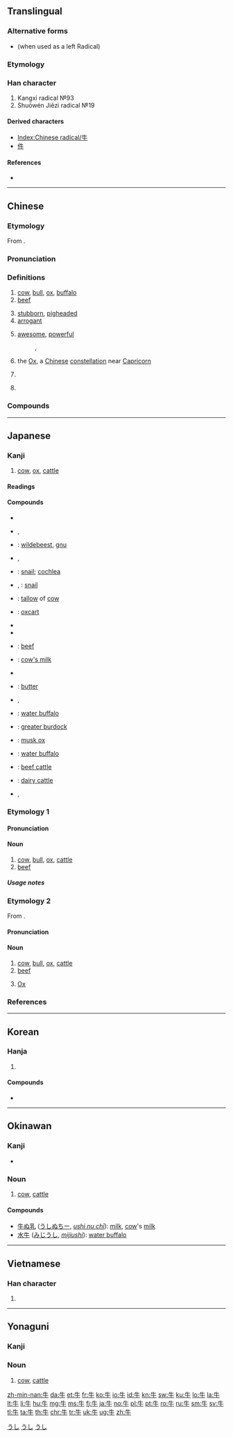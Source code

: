 {{also|午}}
==Translingual==
{{stroke order|type=animate}}

===Alternative forms===
* {{l|mul|牜}} (when used as a left Radical)

===Etymology===
{{Han etyl}}
{{liushu|p}}

===Han character===
{{Han char|rn=93|rad=牛|as=00|sn=4|four=25000|canj=HQ}}
# Kangxi radical №93
# Shuōwén Jiězì radical №19

====Derived characters====
* [[Index:Chinese radical/牛]]
* [[件]]

====References====
* {{Han ref|kx=0697.010|dkj=19922|dj=1108.160|hdz=31800.010|uh=725B|ud=29275|bh=A4FB|bd=42235}}

----

==Chinese==
{{zh-forms}}

===Etymology===
From {{inh|zh|sit-pro|*ŋwa}}.

===Pronunciation===
{{zh-pron
|m=niú
|c=ngau4
|h=pfs=ngiù
|md=ngù/ngiù
|md_note=ngù - colloquial; ngiù - literary
|mn=gû/xm,qz,tp,kh:giû/zz:ngiû
|mn_note=gû - vernacular; giû, ngiû - literary
|w=3nieu
|mc=y
|oc=y
|ma=y
|cat=n
}}

===Definitions===
{{zh-hanzi}}

# [[cow]], [[bull]], [[ox]], [[buffalo]] {{gloss|general name for bovine animals}}
# [[beef]]
#: {{zh-also|牛肉}}
#: {{zh-x|乾炒牛河|'''beef''' chow fun}}
# [[stubborn]], [[pigheaded]]
# [[arrogant]]
# {{lb|zh|slang}} [[awesome]], [[powerful]]
#: {{zh-l|牛屄}}, {{zh-l|牛人}}
# {{lb|zh|astronomy}} the [[Ox]], a [[Chinese]] [[constellation]] near [[Capricorn]]
#: {{zh-also|玄武|二十八宿}}
# {{lb|zh|physics}} {{zh-abbrev|牛頓|newton}}
# {{surname|lang=zh}}

===Compounds===
{{zh-der|牛掰|牛蒡|牛逼|牛屄|牛B|牛鼻|牛比|牛鼻子|牛脖子|牛鞭|牛X|牛叉|牛車|牛刀小試|牛鼎烹雞|牛痘|牛痘苗|牛犢|牛頓|牛耳|牛房|牛革|牛倌|牛鬼蛇神|牛黄|牛角|牛角尖|牛角麵包|牛勁|牛圈|牛郎|牛郎星|牛郎織女|牛馬|牛毛|牛毛雨|牛虻|牛奶|牛腩|牛年|牛年馬月|牛排|牛棚|牛皮|牛脾氣|牛氣|牛皮癬|牛皮紙|牛肉|牛舌|牛舍|牛市|牛溲馬勃|牛頭不對馬嘴|牛頭馬面|牛蛙|牛性|牛宿|牛鞅|牛飲|牛仔|牛崽|牛仔褲|牛崽褲|牛仔舞|吹牛|公牛|黄牛|犛牛|母牛|水牛|蝸牛|wōniú|小牛|犀牛|九牛一毛}}

{{zh-cat|SI units|Mammals|Beginning}}

----

==Japanese==

===Kanji===
{{ja-kanji|grade=2|rs=牛00}}

# [[cow]], [[ox]], [[cattle]]

====Readings====
{{ja-readings
|goon=[[ぐ]] (gu) {{qualifier|non-[[w:Jōyō kanji|Jōyō]] reading}}
|kanon=[[ぎゅう]] (gyū) < [[ぎう]] (giu)
|kanyoon=[[ご]] (go) {{qualifier|non-[[w:Jōyō kanji|Jōyō]] reading}}
|kun=[[うし]] (ushi)}}

====Compounds====
{{der-top|Compounds}}
* {{ja-r|牛馬|うしうま}}
* {{ja-r|牛鬼|うしおに}}, {{ja-r|牛鬼|ぎゅうき}}
* {{ja-r|牛氈鹿|うしかもしか}}: [[wildebeest]], [[gnu]]
* {{ja-r|雄牛|お.うし}}, {{ja-r|牡牛|お.うし}}
* {{ja-r|蝸牛|かぎゅう}}: [[snail]]; [[cochlea]]
* {{ja-r|蝸牛|かたつむり}}, {{ja-r|蝸牛|でんでんむし}}: [[snail]]
* {{ja-r|牛脂|ぎゅうし}}: [[tallow]] of [[cow]]
* {{ja-r|牛車|ぎゅうしゃ}}: [[oxcart]]
* {{ja-r|牛舎|ぎゅうしゃ}}
* {{ja-r|牛耳る|ぎゅうじる}}
* {{ja-r|牛肉|ぎゅうにく}}: [[beef]]
{{der-mid}}
* {{ja-r|牛乳|ぎゅうにゅう}}: [[cow's milk]]
* {{ja-r|牛馬|ぎゅうば}}
* {{ja-r|牛酪|ぎゅうらく}}: [[butter]]
* {{ja-r|子牛|こ.うし}}, {{ja-r|仔牛|こ.うし}}
* {{ja-r|呉牛|ごぎゅう}}: [[water buffalo]]
* {{ja-r|牛蒡|ごぼう}}: [[greater burdock]]
* {{ja-r|麝香牛|じゃこう.うし}}: [[musk ox]]
* {{ja-r|水牛|すいぎゅう}}: [[water buffalo]]
* {{ja-r|肉牛|にくぎゅう}}: [[beef cattle]]
* {{ja-r|乳牛|にゅうぎゅう}}: [[dairy cattle]]
* {{ja-r|雌牛|めうし}}, {{ja-r|牝牛|めうし}}
{{der-bottom}}

{{wikipedia|lang=ja}}

===Etymology 1===
{{ja-kanjitab|うし|yomi=k}}

====Pronunciation====
{{ja-pron|yomi=k|うし|acc=0|acc_ref=DJR,NHK}}

====Noun====
{{ja-noun|うし|ウシ}}

# [[cow]], [[bull]], [[ox]], [[cattle]]
# [[beef]]

=====Usage notes=====
{{U:ja:biology|ウシ}}

===Etymology 2===
{{ja-kanjitab|ぎゅう|yomi=o}}
From {{etyl|ltc|ja|sort=きゅう'}} {{m|zh|牛|tr=ngjuw||cow}}.

====Pronunciation====
{{ja-pron|yomi=kanon|ぎゅう|acc=1|acc_ref=DJR,NHK}}

====Noun====
{{ja-noun|ぎゅう|hhira=ぎう}}

# [[cow]], [[bull]], [[ox]], [[cattle]]
# [[beef]]
# {{label|ja|astronomy|sort=きゅう'}} [[Ox]]

===References===
<references/>

[[Category:1000 Japanese basic words|うし]]
[[Category:ja:Cattle|うし]]
[[Category:ja:Mammals|うし]]

----

==Korean==

===Hanja===
{{ko-hanja|hangeul=우|eumhun=소|mr=u|y=wu}}

# {{defn|lang=ko|sort=牛00}}

====Compounds====
* {{ko-l|와우|[[snail]]|蝸牛}}

----

==Okinawan==
{{attention|ryu}}

===Kanji===
{{head|ryu|kanji}}

* {{ja-readings|kun=[[うし]] (ushi)}}

===Noun===
{{head|ryu|noun|hiragana|うし|romaji|ushi}}

# [[cow]], [[cattle]]

====Compounds====
{{top2}}
* [[牛ぬ乳]] ([[うしぬちー]], ''[[ushi nu chī]]''): [[milk]], [[cow]]'s [[milk]]
* [[水牛]] ([[みじうし]], ''[[mijiushi]]''): [[water buffalo]]
{{bottom}}

----

==Vietnamese==

===Han character===
{{vi-hantu|[[ngưu]], [[ngọ]], [[ngỏ]], [[ngõ]], [[ngâu]]|rs=牛00}}

# {{defn|lang=vi|sort=牛00}}

----

==Yonaguni==
{{attention|yoi}}

===Kanji===
{{head|yoi|kanji|hiragana|うち|romaji|uchi}}

===Noun===
{{head|yoi|noun|hiragana|うち|romaji|uchi}}

# [[cow]], [[cattle]]

[[Category:CJKV radicals| ]]

[[zh-min-nan:牛]]
[[da:牛]]
[[et:牛]]
[[fr:牛]]
[[ko:牛]]
[[io:牛]]
[[id:牛]]
[[kn:牛]]
[[sw:牛]]
[[ku:牛]]
[[lo:牛]]
[[la:牛]]
[[lt:牛]]
[[li:牛]]
[[hu:牛]]
[[mg:牛]]
[[ms:牛]]
[[fj:牛]]
[[ja:牛]]
[[no:牛]]
[[pl:牛]]
[[pt:牛]]
[[ro:牛]]
[[ru:牛]]
[[sm:牛]]
[[sv:牛]]
[[tl:牛]]
[[ta:牛]]
[[th:牛]]
[[chr:牛]]
[[tr:牛]]
[[uk:牛]]
[[ug:牛]]
[[zh:牛]]